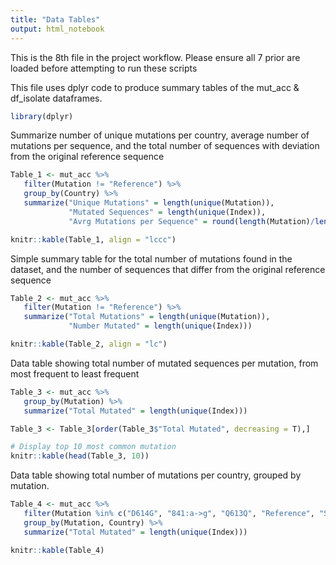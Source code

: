 ```yaml
---
title: "Data Tables"
output: html_notebook
---
```


This is the 8th file in the project workflow. 
Please ensure all 7 prior are loaded before attempting to run these scripts

This file uses dplyr code to produce summary tables of the mut_acc & df_isolate dataframes.

```r
library(dplyr)
```


Summarize number of unique mutations per country, average number of mutations per sequence, and the total number of sequences with deviation from the original reference sequence

```r
Table_1 <- mut_acc %>% 
   filter(Mutation != "Reference") %>% 
   group_by(Country) %>% 
   summarize("Unique Mutations" = length(unique(Mutation)),
             "Mutated Sequences" = length(unique(Index)),
             "Avrg Mutations per Sequence" = round(length(Mutation)/length(unique(Index)), 2))

knitr::kable(Table_1, align = "lccc")
```

Simple summary table for the total number of mutations found in the dataset, and the number of sequences that differ from the original reference sequence

```r
Table_2 <- mut_acc %>% 
   filter(Mutation != "Reference") %>% 
   summarize("Total Mutations" = length(unique(Mutation)),
             "Number Mutated" = length(unique(Index)))

knitr::kable(Table_2, align = "lc")
```

Data table showing total number of mutated sequences per mutation, from most frequent to least frequent

```r
Table_3 <- mut_acc %>% 
   group_by(Mutation) %>% 
   summarize("Total Mutated" = length(unique(Index)))

Table_3 <- Table_3[order(Table_3$"Total Mutated", decreasing = T),]

# Display top 10 most common mutation
knitr::kable(head(Table_3, 10))
```


Data table showing total number of mutations per country, grouped by mutation.
```r
Table_4 <- mut_acc %>% 
   filter(Mutation %in% c("D614G", "841:a->g", "Q613Q", "Reference", "S477N")) %>% 
   group_by(Mutation, Country) %>% 
   summarize("Total Mutated" = length(unique(Index)))

knitr::kable(Table_4)
```

